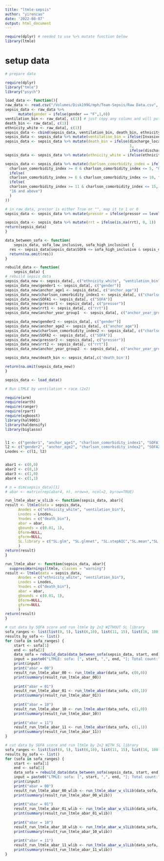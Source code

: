 ```yaml
---
title: "ltmle-sepsis"
author: "yirencao"
date: '2022-08-07'
output: html_document
---
```


```R
require(dplyr) # needed to use %>% mutate function below
library(ltmle)
```

# setup data

```r
# prepare data

require(dplyr)
library("tmle")
library("psych")

load_data <- function(){
raw_data <- read.csv("/Volumes/Disk199G/mph/Team-Sepsis/Raw Data.csv", header=TRUE, stringsAsFactors=TRUE)
sepsis_data <- raw_data %>%
      mutate(gender = ifelse(gender == "F",1,0))
ventilation_bin <- raw_data[, c(1)] # just copy any column and will put them into the raw_data, and will modify it as necessary below
death_bin <- raw_data[, c(1)]
ethnicity_white <- raw_data[, c(1)]
sepsis_data <- cbind(sepsis_data, ventilation_bin, death_bin, ethnicity_white)
sepsis_data <- sepsis_data %>% mutate(ventilation_bin = ifelse(InvasiveVent_hr > 0 & !is.na(InvasiveVent_hr), 1, 0))
sepsis_data <- sepsis_data %>% mutate(death_bin = ifelse(discharge_location == "DIED" | discharge_location == "HOSPICE" , 
                                                         1, 
                                                         ifelse(discharge_location == "", NaN, 0)))
sepsis_data <- sepsis_data %>% mutate(ethnicity_white = ifelse(ethnicity == "WHITE", 1, 0))

sepsis_data <- sepsis_data %>% mutate(charlson_comorbidity_index = ifelse(
  charlson_comorbidity_index >= 0 & charlson_comorbidity_index <= 5, "0 - 5",
  ifelse(
  charlson_comorbidity_index >= 6 & charlson_comorbidity_index <= 10, "6 - 10",
  ifelse(
  charlson_comorbidity_index >= 11 & charlson_comorbidity_index <= 15, "11 - 15",
  "16 and above")
  )
))

# in raw_data, pressor is either True or "", map it to 1 or 0 
sepsis_data <- sepsis_data %>% mutate(pressor = ifelse(pressor == levels(raw_data$pressor)[2], 1, 0))

sepsis_data <- sepsis_data %>% mutate(rrt = ifelse(is.na(rrt), 0, 1))
return(sepsis_data)
}
```

```r
data_between_sofa <- function(
    sepsis_data, sofa_low_inclusive, sofa_high_inclusive) {
  res <- sepsis_data[sepsis_data$SOFA <= sofa_high_inclusive & sepsis_data$SOFA >= sofa_low_inclusive , c("anchor_age","gender","ethnicity_white","SOFA","charlson_comorbidity_index", "ventilation_bin", "death_bin", "rrt", "pressor", "anchor_year_group")]
  return(na.omit(res))
}

```

```r
rebuild_data <- function(
    sepsis_data) {
# rebuild sepsis_data
sepsis_data_new <- sepsis_data[, c("ethnicity_white", "ventilation_bin")]
sepsis_data_new$gender1 <- sepsis_data[, c("gender")]
sepsis_data_new$anchor_age1 <- sepsis_data[, c("anchor_age")]
sepsis_data_new$charlson_comorbidity_index1 <- sepsis_data[, c("charlson_comorbidity_index")]
sepsis_data_new$SOFA1 <- sepsis_data[, c("SOFA")]
sepsis_data_new$pressor1 <- sepsis_data[, c("pressor")]
sepsis_data_new$rrt1 <- sepsis_data[, c("rrt")]
sepsis_data_new$anchor_year_group1  <- sepsis_data[, c("anchor_year_group")]

sepsis_data_new$gender2 <- sepsis_data[, c("gender")]
sepsis_data_new$anchor_age2 <- sepsis_data[, c("anchor_age")]
sepsis_data_new$charlson_comorbidity_index2 <- sepsis_data[, c("charlson_comorbidity_index")]
sepsis_data_new$SOFA2 <- sepsis_data[, c("SOFA")]
sepsis_data_new$pressor2 <- sepsis_data[, c("pressor")]
sepsis_data_new$rrt2 <- sepsis_data[, c("rrt")]
sepsis_data_new$anchor_year_group2  <- sepsis_data[, c("anchor_year_group")]

sepsis_data_new$death_bin <- sepsis_data[,c('death_bin')]

return(na.omit(sepsis_data_new))
}
```

```r
sepsis_data <- load_data()
```


```r
# Run LTMLE by ventilation + race (2x2)

require(arm)
require(earth)
require(ranger)
require(rpart)
require(xgboost)
library(hal9001)
library(haldensify)
library(biglasso)


l1 <- c("gender1", "anchor_age1", "charlson_comorbidity_index1", "SOFA1", "pressor1", "rrt1", "anchor_year_group1")
l2 <- c("gender2", "anchor_age2", "charlson_comorbidity_index2", "SOFA2", "pressor2", "rrt2", "anchor_year_group2")
Lnodes <- c(l1, l2)


abar1 <- c(0,0)
abar2 <- c(0,1)
abar3 <- c(1,0)
abar4 <- c(1,1)

# n = dim(sepsis_data)[1]
# abar <- matrix(rep(abar4, n), nrow=n, ncol=2, byrow=TRUE)

run_ltmle_abar_w_slLib <- function(sepsis_data, abar){
result <- ltmle(data = sepsis_data, 
      Anodes = c("ethnicity_white", "ventilation_bin"), 
      Lnodes = Lnodes, 
      Ynodes = c("death_bin"), 
      abar = abar, 
      gbounds = c(0.01, 1),
      Qform=NULL,
      gform=NULL,
      SL.library = c("SL.glm", "SL.glmnet", "SL.stepAIC","SL.mean","SL.earth","SL.ranger","SL.gam","SL.bayesglm","SL.glm.interaction", "SL.biglasso")
      )
return(result)
}

run_ltmle_abar <- function(sepsis_data, abar){
  suppressWarnings(ltmle, classes = "warning")
result <- ltmle(data = sepsis_data, 
      Anodes = c("ethnicity_white", "ventilation_bin"), 
      Lnodes = Lnodes, 
      Ynodes = c("death_bin"), 
      abar = abar, 
      gbounds = c(0.01, 1),
      Qform=NULL,
      gform=NULL
      )
return(result)
}
```



```r
# cut data by SOFA score and run ltmle by 2x2 WITHOUT SL library
sofa_ranges <- list(list(0, 5), list(6,10), list(11, 15), list(16, 100))
results_by_sofa <- list()
for (sofa in sofa_ranges) {
    start <- sofa[1]
    end <- sofa[2]
    data_sofa = rebuild_data(data_between_sofa(sepsis_data, start, end))
    input = paste0("LTMLE: sofa: [", start, ",", end, "]; Total count:", nrow(data_sofa))
    print(input)
    print("abar = 00")
    result_run_ltmle_abar_00 <- run_ltmle_abar(data_sofa, c(0,0))
    print(summary(result_run_ltmle_abar_00))
    
    print("abar = 01")
    result_run_ltmle_abar_01 <- run_ltmle_abar(data_sofa, c(0,1))
    print(summary(result_run_ltmle_abar_01))
    
    print("abar = 10")
    result_run_ltmle_abar_10 <- run_ltmle_abar(data_sofa, c(1,0))
    print(summary(result_run_ltmle_abar_10))
    
    print("abar = 11")
    result_run_ltmle_abar_11 <- run_ltmle_abar(data_sofa, c(1,1))
    print(summary(result_run_ltmle_abar_11))
}
```

```r
# cut data by SOFA score and run ltmle by 2x2 WITH SL library
sofa_ranges <- list(list(0, 5), list(6,10), list(11, 15), list(16, 100))
results_by_sofa <- list()
for (sofa in sofa_ranges) {
    start <- sofa[1]
    end <- sofa[2]
    data_sofa = rebuild_data(data_between_sofa(sepsis_data, start, end))
    input = paste0("LTMLE: sofa: [", start, ",", end, "]; Total count:", nrow(data_sofa))
    print(input)
    print("abar = 00")
    result_run_ltmle_abar_00_wlib <- run_ltmle_abar_w_slLib(data_sofa, c(0,0))
    print(summary(result_run_ltmle_abar_00_wlib))
    
    print("abar = 01")
    result_run_ltmle_abar_01_wlib <- run_ltmle_abar_w_slLib(data_sofa, c(0,1))
    print(summary(result_run_ltmle_abar_01_wlib))
    
    print("abar = 10")
    result_run_ltmle_abar_10_wlib <- run_ltmle_abar_w_slLib(data_sofa, c(1,0))
    print(summary(result_run_ltmle_abar_10_wlib))
    
    print("abar = 11")
    result_run_ltmle_abar_11_wlib <- run_ltmle_abar_w_slLib(data_sofa, c(1,1))
    print(summary(result_run_ltmle_abar_11_wlib))
}
```





